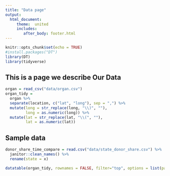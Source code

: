 ```yaml
---
title: "Data page"
output: 
  html_document:
     theme:  united
     includes:
        after_body: footer.html
---
```


```r
knitr::opts_chunk$set(echo = TRUE)
#install.packages("DT")
library(DT)
library(tidyverse)
```

## This is a page we describe Our Data 
```r
organ = read_csv("data/organ.csv")
organ_tidy = 
  organ %>% 
  separate(location, c("lat", "long"), sep = ",") %>% 
  mutate(long = str_replace(long, "\\)", ""),
         long = as.numeric(long)) %>% 
  mutate(lat = str_replace(lat, "\\(", ""),
         lat = as.numeric(lat))
```



## Sample data 
```r

donor_share_time_compare = read.csv("data/state_donor_share.csv") %>%
  janitor::clean_names() %>%
  rename(state = x)

datatable(organ_tidy, rownames = FALSE, filter="top", options = list(pageLength = 5, scrollX=T, autoWidth = TRUE) )
```
      

